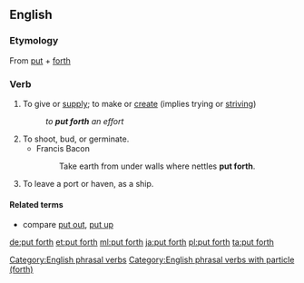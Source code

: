 ==English==

===Etymology===
From [[put]] + [[forth]]

===Verb===
{{en-verb|puts forth|putting forth|put forth}}

# To give or [[supply]]; to make or [[create]] (implies trying or [[strive|striving]])
#: ''to '''put forth''' an effort''
# To shoot, bud, or germinate.
#* Francis Bacon
#*: Take earth from under walls where nettles '''put forth'''.
# To leave a port or haven, as a ship.
#: {{rfquotek|Shakespeare}}

====Related terms====
* compare [[put out]], [[put up]]

[[Category:English phrasal verbs]]
[[Category:English phrasal verbs with particle (forth)]]

[[de:put forth]]
[[et:put forth]]
[[ml:put forth]]
[[ja:put forth]]
[[pl:put forth]]
[[ta:put forth]]